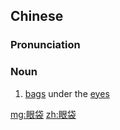 ==Chinese==
{{zh-forms}}

===Pronunciation===
{{zh-pron
|m=yǎndài,er=y
|c=ngaan5 doi6-2
|cat=n
}}

===Noun===
{{zh-noun}}

# [[bag]]s under the [[eye]]s

[[mg:眼袋]]
[[zh:眼袋]]